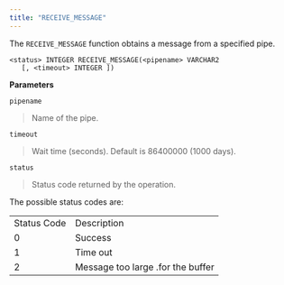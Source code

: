 ```yaml
---
title: "RECEIVE_MESSAGE"
---
```




The `RECEIVE_MESSAGE` function obtains a message from a specified pipe.

``` text
<status> INTEGER RECEIVE_MESSAGE(<pipename> VARCHAR2
   [, <timeout> INTEGER ])
```

**Parameters**

`pipename`

> Name of the pipe.

`timeout`

> Wait time (seconds). Default is 86400000 (1000 days).

`status`

> Status code returned by the operation.

The possible status codes are:

|             |                                   |
|-------------|-----------------------------------|
| Status Code | Description                       |
| 0           | Success                           |
| 1           | Time out                          |
| 2           | Message too large .for the buffer |
